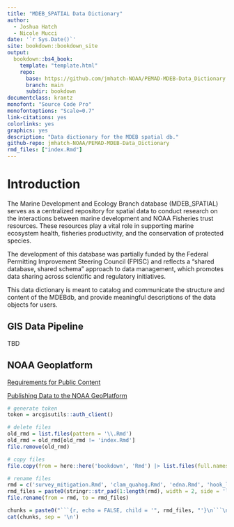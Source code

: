 ```yaml
---
title: "MDEB_SPATIAL Data Dictionary"
author:
  - Joshua Hatch
  - Nicole Mucci
date: '`r Sys.Date()`'
site: bookdown::bookdown_site
output:
  bookdown::bs4_book:
    template: "template.html"
    repo:
      base: https://github.com/jmhatch-NOAA/PEMAD-MDEB-Data_Dictionary
      branch: main
      subdir: bookdown
documentclass: krantz
monofont: "Source Code Pro"
monofontoptions: "Scale=0.7"
link-citations: yes
colorlinks: yes
graphics: yes
description: "Data dictionary for the MDEB spatial db."
github-repo: jmhatch-NOAA/PEMAD-MDEB-Data_Dictionary
rmd_files: ["index.Rmd"]
---
```


# Introduction

The Marine Development and Ecology Branch database (MDEB_SPATIAL) serves as a centralized repository for spatial data to conduct research on the interactions between marine development and NOAA Fisheries trust resources. These resources play a vital role in supporting marine ecosystem health, fisheries productivity, and the conservation of protected species.

The development of this database was partially funded by the Federal Permitting Improvement Steering Council (FPISC) and reflects a "shared database, shared schema" approach to data management, which promotes data sharing across scientific and regulatory initiatives.

This data dictionary is meant to catalog and communicate the structure and content of the MDEBdb, and provide meaningful descriptions of the data objects for users.

## GIS Data Pipeline

TBD

## NOAA Geoplatform

[Requirements for Public Content](https://docs.google.com/document/d/1MkWFyFY0Ptij6bPfC6T9kyAFupXiYEigF84klpqG76c/edit?tab=t.0#heading=h.q73ivxplnx2) 

[Publishing Data to the NOAA GeoPlatform](https://docs.google.com/document/d/1PLguB_zwiwheDyROco_fL-L5VHHmar5niE_yq86mN9M/edit?tab=t.0#heading=h.g7n4bqsp97bi)

```r
# generate token
token = arcgisutils::auth_client()

# delete files
old_rmd = list.files(pattern = '\\.Rmd')
old_rmd = old_rmd[old_rmd != 'index.Rmd']
file.remove(old_rmd)

# copy files
file.copy(from = here::here('bookdown', 'Rmd') |> list.files(full.names = TRUE), to = here::here('bookdown'), overwrite = TRUE)

# rename files
rmd = c('survey_mitigation.Rmd', 'clam_quahog.Rmd', 'edna.Rmd', 'hook_line.Rmd', 'gombll.Rmd', 'scallop.Rmd', 'csbll.Rmd', 'bottom_trawl.Rmd', 'shrimp.Rmd', 'coastspan.Rmd', 'ecomon.Rmd', 'seal.Rmd', 'narw.Rmd', 'mmst.Rmd', 'turtle.Rmd', 'pam.Rmd', 'smit_sop.Rmd', 'data_hub.Rmd', 'examples.Rmd')
rmd_files = paste0(stringr::str_pad(1:length(rmd), width = 2, side = 'left', pad = "0"), '-', rmd)
file.rename(from = rmd, to = rmd_files)
```

```r
chunks = paste0("```{r, echo = FALSE, child = '", rmd_files, "'}\n```\n")
cat(chunks, sep = '\n')
```
